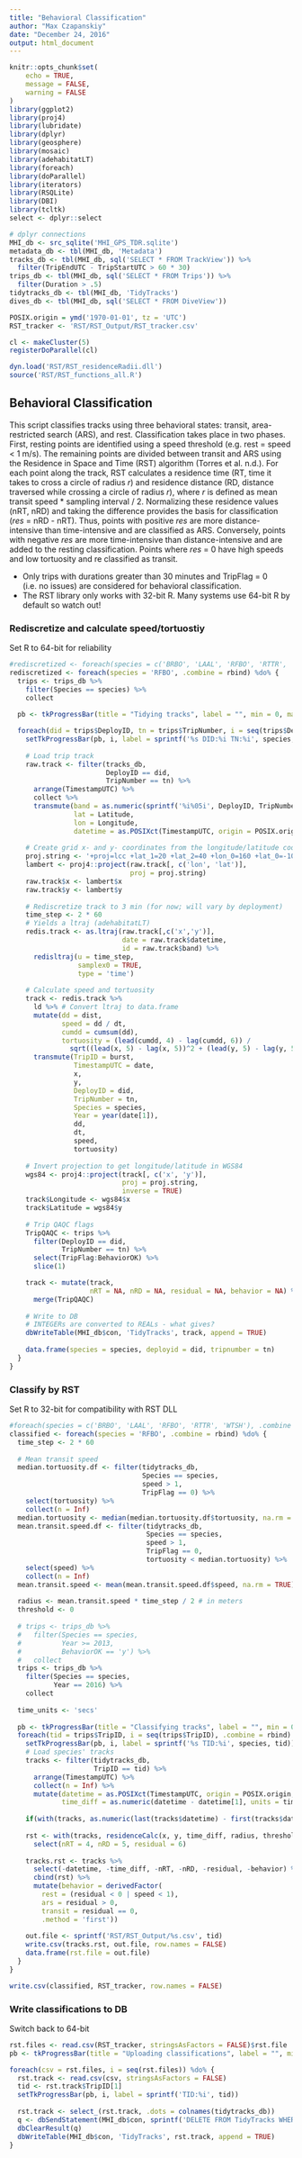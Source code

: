 ```yaml
---
title: "Behavioral Classification"
author: "Max Czapanskiy"
date: "December 24, 2016"
output: html_document
---
```


```r
knitr::opts_chunk$set(
	echo = TRUE,
	message = FALSE,
	warning = FALSE
)
library(ggplot2)
library(proj4)
library(lubridate)
library(dplyr)
library(geosphere)
library(mosaic)
library(adehabitatLT)
library(foreach)
library(doParallel)
library(iterators)
library(RSQLite)
library(DBI)
library(tcltk)
select <- dplyr::select

# dplyr connections
MHI_db <- src_sqlite('MHI_GPS_TDR.sqlite')
metadata_db <- tbl(MHI_db, 'Metadata')
tracks_db <- tbl(MHI_db, sql('SELECT * FROM TrackView')) %>%
  filter(TripEndUTC - TripStartUTC > 60 * 30) 
trips_db <- tbl(MHI_db, sql('SELECT * FROM Trips')) %>%
  filter(Duration > .5)
tidytracks_db <- tbl(MHI_db, 'TidyTracks')
dives_db <- tbl(MHI_db, sql('SELECT * FROM DiveView'))

POSIX.origin = ymd('1970-01-01', tz = 'UTC')
RST_tracker <- 'RST/RST_Output/RST_tracker.csv'

cl <- makeCluster(5)
registerDoParallel(cl)
```

```r
dyn.load('RST/RST_residenceRadii.dll')
source('RST/RST_functions_all.R')
```

## Behavioral Classification

This script classifies tracks using three behavioral states: transit, area-restricted search (ARS), and rest. Classification takes place in two phases. First, resting points are identified using a speed threshold (e.g. rest = speed < 1 m/s). The remaining points are divided between transit and ARS using the Residence in Space and Time (RST) algorithm (Torres et al. n.d.). For each point along the track, RST calculates a residence time (RT, time it takes to cross a circle of radius *r*) and residence distance (RD, distance traversed while crossing a circle of radius *r*), where *r* is defined as mean transit speed \* sampling interval / 2. Normalizing these residence values (nRT, nRD) and taking the difference provides the basis for classification (*res* = nRD - nRT). Thus, points with positive *res* are more distance-intensive than time-intensive and are classified as ARS. Conversely, points with negative *res* are more time-intensive than distance-intensive and are added to the resting classification. Points where *res* = 0 have high speeds and low tortuosity and re classified as transit.

 * Only trips with durations greater than 30 minutes and TripFlag = 0 (i.e. no issues) are considered for behavioral classification.
 * The RST library only works with 32-bit R. Many systems use 64-bit R by default so watch out!
 
### Rediscretize and calculate speed/tortuostiy
Set R to 64-bit for reliability

 
```r
#rediscretized <- foreach(species = c('BRBO', 'LAAL', 'RFBO', 'RTTR', 'WTSH'), .combine = rbind) %do% {
rediscretized <- foreach(species = 'RFBO', .combine = rbind) %do% {
  trips <- trips_db %>%
    filter(Species == species) %>%
    collect
  
  pb <- tkProgressBar(title = "Tidying tracks", label = "", min = 0, max = nrow(trips), initial = 0, width = 300)

  foreach(did = trips$DeployID, tn = trips$TripNumber, i = seq(trips$DeployID), .combine = rbind) %do% {
    setTkProgressBar(pb, i, label = sprintf('%s DID:%i TN:%i', species, did, tn))
    
    # Load trip track
    raw.track <- filter(tracks_db, 
                        DeployID == did,
                        TripNumber == tn) %>%
      arrange(TimestampUTC) %>%
      collect %>%
      transmute(band = as.numeric(sprintf('%i%05i', DeployID, TripNumber)),
                lat = Latitude,
                lon = Longitude,
                datetime = as.POSIXct(TimestampUTC, origin = POSIX.origin, tz = 'UTC'))
    
    # Create grid x- and y- coordinates from the longitude/latitude coordinates
    proj.string <- '+proj=lcc +lat_1=20 +lat_2=40 +lon_0=160 +lat_0=-10'
    lambert <- proj4::project(raw.track[, c('lon', 'lat')],
                              proj = proj.string)
    raw.track$x <- lambert$x
    raw.track$y <- lambert$y
    
    # Rediscretize track to 3 min (for now; will vary by deployment) 
    time_step <- 2 * 60
    # Yields a ltraj (adehabitatLT)
    redis.track <- as.ltraj(raw.track[,c('x','y')],
                            date = raw.track$datetime,
                            id = raw.track$band) %>%
      redisltraj(u = time_step,
                 samplex0 = TRUE,
                 type = 'time')
    
    # Calculate speed and tortuosity
    track <- redis.track %>%
      ld %>% # Convert ltraj to data.frame
      mutate(dd = dist,
             speed = dd / dt,
             cumdd = cumsum(dd),
             tortuosity = (lead(cumdd, 4) - lag(cumdd, 6)) / 
               sqrt((lead(x, 5) - lag(x, 5))^2 + (lead(y, 5) - lag(y, 5))^2)) %>%
      transmute(TripID = burst,
                TimestampUTC = date,
                x,
                y,
                DeployID = did,
                TripNumber = tn,
                Species = species,
                Year = year(date[1]),
                dd,
                dt,
                speed,
                tortuosity)
    
    # Invert projection to get longitude/latitude in WGS84
    wgs84 <- proj4::project(track[, c('x', 'y')],
                            proj = proj.string,
                            inverse = TRUE)
    track$Longitude <- wgs84$x
    track$Latitude = wgs84$y
    
    # Trip QAQC flags
    TripQAQC <- trips %>%
      filter(DeployID == did,
             TripNumber == tn) %>%
      select(TripFlag:BehaviorOK) %>%
      slice(1) 

    track <- mutate(track, 
                    nRT = NA, nRD = NA, residual = NA, behavior = NA) %>%
      merge(TripQAQC)
  
    # Write to DB
    # INTEGERs are converted to REALs - what gives?
    dbWriteTable(MHI_db$con, 'TidyTracks', track, append = TRUE)
    
    data.frame(species = species, deployid = did, tripnumber = tn)
  } 
}
```

### Classify by RST
Set R to 32-bit for compatibility with RST DLL

```r
#foreach(species = c('BRBO', 'LAAL', 'RFBO', 'RTTR', 'WTSH'), .combine = rbind) %do% {
classified <- foreach(species = 'RFBO', .combine = rbind) %do% {  
  time_step <- 2 * 60
  
  # Mean transit speed
  median.tortuosity.df <- filter(tidytracks_db,
                                 Species == species,
                                 speed > 1,
                                 TripFlag == 0) %>%
    select(tortuosity) %>%
    collect(n = Inf)
  median.tortuosity <- median(median.tortuosity.df$tortuosity, na.rm = TRUE)
  mean.transit.speed.df <- filter(tidytracks_db,
                                  Species == species,
                                  speed > 1,
                                  TripFlag == 0,
                                  tortuosity < median.tortuosity) %>%
    select(speed) %>%
    collect(n = Inf)
  mean.transit.speed <- mean(mean.transit.speed.df$speed, na.rm = TRUE)
  
  radius <- mean.transit.speed * time_step / 2 # in meters
  threshold <- 0
  
  # trips <- trips_db %>%
  #   filter(Species == species,
  #          Year >= 2013,
  #          BehaviorOK == 'y') %>%
  #   collect
  trips <- trips_db %>%
    filter(Species == species,
           Year == 2016) %>%
    collect
  
  time_units <- 'secs'
  
  pb <- tkProgressBar(title = "Classifying tracks", label = "", min = 0, max = nrow(trips), initial = 0, width = 300)
  foreach(tid = trips$TripID, i = seq(trips$TripID), .combine = rbind) %do% {
    setTkProgressBar(pb, i, label = sprintf('%s TID:%i', species, tid))
    # Load species' tracks
    tracks <- filter(tidytracks_db, 
                     TripID == tid) %>%
      arrange(TimestampUTC) %>%
      collect(n = Inf) %>%
      mutate(datetime = as.POSIXct(TimestampUTC, origin = POSIX.origin, tz = 'UTC'),
             time_diff = as.numeric(datetime - datetime[1], units = time_units))
    
    if(with(tracks, as.numeric(last(tracks$datetime) - first(tracks$datetime), units = 'hours') < .5)) return(NULL)
    
    rst <- with(tracks, residenceCalc(x, y, time_diff, radius, threshold)) %>%
      select(nRT = 4, nRD = 5, residual = 6)
    
    tracks.rst <- tracks %>%
      select(-datetime, -time_diff, -nRT, -nRD, -residual, -behavior) %>%
      cbind(rst) %>%
      mutate(behavior = derivedFactor(
        rest = (residual < 0 | speed < 1),
        ars = residual > 0,
        transit = residual == 0,
        .method = 'first'))
    
    out.file <- sprintf('RST/RST_Output/%s.csv', tid)
    write.csv(tracks.rst, out.file, row.names = FALSE)
    data.frame(rst.file = out.file)
  }
}

write.csv(classified, RST_tracker, row.names = FALSE)
```

### Write classifications to DB
Switch back to 64-bit

```r
rst.files <- read.csv(RST_tracker, stringsAsFactors = FALSE)$rst.file
pb <- tkProgressBar(title = "Uploading classifications", label = "", min = 0, max = length(rst.files), initial = 0, width = 300)

foreach(csv = rst.files, i = seq(rst.files)) %do% {
  rst.track <- read.csv(csv, stringsAsFactors = FALSE)
  tid <- rst.track$TripID[1]
  setTkProgressBar(pb, i, label = sprintf('TID:%i', tid))
 
  rst.track <- select_(rst.track, .dots = colnames(tidytracks_db))
  q <- dbSendStatement(MHI_db$con, sprintf('DELETE FROM TidyTracks WHERE TripID = %i', tid))
  dbClearResult(q)
  dbWriteTable(MHI_db$con, 'TidyTracks', rst.track, append = TRUE)  
}
```
